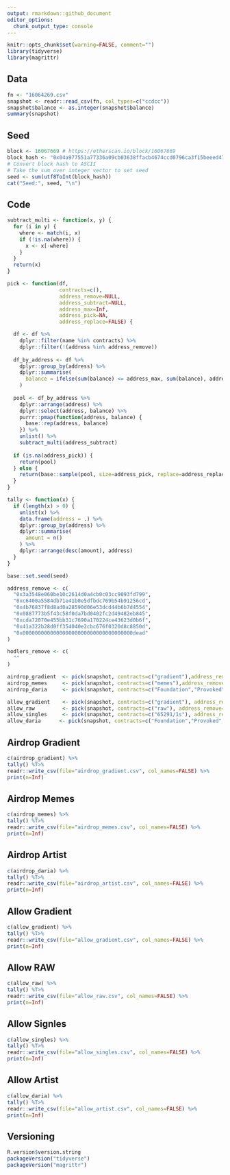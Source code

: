 ```yaml
---
output: rmarkdown::github_document
editor_options: 
  chunk_output_type: console
---
```


<!-- README.md is generated from README.Rmd. Please edit that file -->

```r
knitr::opts_chunk$set(warning=FALSE, comment="")
library(tidyverse)
library(magrittr)
```

## Data
```r
fn <- "16064269.csv"
snapshot <- readr::read_csv(fn, col_types=c("ccdcc"))
snapshot$balance <- as.integer(snapshot$balance)
summary(snapshot)
```

## Seed
```r
block <- 16067669 # https://etherscan.io/block/16067669
block_hash <- "0x04a977551a77336a09cb03638ffacb4674ccd0796ca3f15beeed472b4329e4a5"
# Convert block hash to ASCII
# Take the sum over integer vector to set seed
seed <- sum(utf8ToInt(block_hash))
cat("Seed:", seed, "\n")
```

## Code
```r
subtract_multi <- function(x, y) {
  for (i in y) {
    where <- match(i, x)
    if (!is.na(where)) {
      x <- x[-where]
    }
  }
  return(x)
}

pick <- function(df,
                 contracts=c(),
                 address_remove=NULL,
                 address_subtract=NULL,
                 address_max=Inf,
                 address_pick=NA,
                 address_replace=FALSE) {

  df <- df %>%
    dplyr::filter(name %in% contracts) %>%
    dplyr::filter(!(address %in% address_remove))
  
  df_by_address <- df %>%
    dplyr::group_by(address) %>%
    dplyr::summarise(
      balance = ifelse(sum(balance) <= address_max, sum(balance), address_max)
    )
  
  pool <- df_by_address %>%
    dplyr::arrange(address) %>%
    dplyr::select(address, balance) %>%
    purrr::pmap(function(address, balance) {
      base::rep(address, balance)
    }) %>%
    unlist() %>%
    subtract_multi(address_subtract)
  
  if (is.na(address_pick)) {
    return(pool)
  } else {
    return(base::sample(pool, size=address_pick, replace=address_replace))
  }
}

tally <- function(x) {
  if (length(x) > 0) {
    unlist(x) %>%
    data.frame(address = .) %>%
    dplyr::group_by(address) %>%
    dplyr::summarise(
      amount = n()
    ) %>%
    dplyr::arrange(desc(amount), address)
  }
}
```

```r
base::set.seed(seed)

address_remove <- c(
  "0x3a3548e060be10c2614d0a4cb0c03cc9093fd799",
  "0xc6400a5584db71e41b0e5dfbdc769b54b91256cd",
  "0x4b76837f8d8ad0a28590d06e53dcd44b6b7d4554",
  "0x0887773b5f43c58f0da7bd0402fc2d49482eb845",
  "0xcda72070e455bb31c7690a170224ce43623d0b6f",
  "0x41a322b28d0ff354040e2cbc676f0320d8c8850d",
  "0x000000000000000000000000000000000000dead"
)

hodlers_remove <- c(
  ""
)

airdrop_gradient  <- pick(snapshot, contracts=c("gradient"),address_remove=address_remove, address_pick=20,address_max=1)
airdrop_memes     <- pick(snapshot, contracts=c("memes"),address_remove=address_remove, address_pick=20,address_max=1)
airdrop_daria     <- pick(snapshot, contracts=c("Foundation","Provoked","DiaryFantasies","KnownOrigin","IgniteNight"), address_remove=address_remove, address_pick=20,address_max=1)

allow_gradient    <- pick(snapshot, contracts=c("gradient"), address_remove=address_remove, address_subtract=airdrop_gradient,address_max=1)
allow_raw         <- pick(snapshot, contracts=c("raw"), address_remove=address_remove,address_max=1)
allow_singles     <- pick(snapshot, contracts=c("65291/1s"), address_remove=address_remove,address_max=1)
allow_daria      <- pick(snapshot, contracts=c("Foundation","Provoked","DiaryFantasies","KnownOrigin","IgniteNight","TIMEPiecesEditions"), address_remove=address_remove, address_subtract=airdrop_daria,address_max=1)

```

## Airdrop Gradient
```r
c(airdrop_gradient) %>%
tally() %T>%
readr::write_csv(file="airdrop_gradient.csv", col_names=FALSE) %>%
print(n=Inf)
```

## Airdrop Memes
```r
c(airdrop_memes) %>%
tally() %T>%
readr::write_csv(file="airdrop_memes.csv", col_names=FALSE) %>%
print(n=Inf)
```

## Airdrop Artist
```r
c(airdrop_daria) %>%
tally() %T>%
readr::write_csv(file="airdrop_artist.csv", col_names=FALSE) %>%
print(n=Inf)
```

## Allow Gradient
```r
c(allow_gradient) %>%
tally() %T>%
readr::write_csv(file="allow_gradient.csv", col_names=FALSE) %>%
print(n=Inf)
```

## Allow RAW
```r
c(allow_raw) %>%
tally() %T>%
readr::write_csv(file="allow_raw.csv", col_names=FALSE) %>%
print(n=Inf)
```

## Allow Signles
```r
c(allow_singles) %>%
tally() %T>%
readr::write_csv(file="allow_singles.csv", col_names=FALSE) %>%
print(n=Inf)
```

## Allow Artist
```r
c(allow_daria) %>%
tally() %T>%
readr::write_csv(file="allow_artist.csv", col_names=FALSE) %>%
print(n=Inf)
```

## Versioning
```r
R.version$version.string
packageVersion("tidyverse")
packageVersion("magrittr")
```
